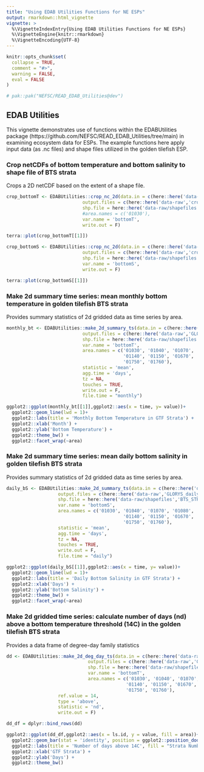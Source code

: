 ```yaml
---
title: "Using EDAB Utilities Functions for NE ESPs"
output: rmarkdown::html_vignette
vignette: >
  %\VignetteIndexEntry{Using EDAB Utilities Functions for NE ESPs}
  %\VignetteEngine{knitr::rmarkdown}
  %\VignetteEncoding{UTF-8}
---
```


```r
knitr::opts_chunk$set(
  collapse = TRUE,
  comment = "#>",
  warning = FALSE,
  eval = FALSE
)

# pak::pak("NEFSC/READ_EDAB_Utilities@dev")
```


## EDAB Utilities 

This vignette demonstrates use of functions within the EDABUtilities package (https://github.com/NEFSC/READ_EDAB_Utilities/tree/main) in examining ecosystem data for ESPs. The example functions here apply input data (as .nc files) and shape files utilized in the golden tilefish ESP. 

### Crop netCDFs of bottom temperature and bottom salinity to shape file of BTS strata

Crops a 2D netCDF based on the extent of a shape file.

```r
crop_bottomT <- EDABUtilities::crop_nc_2d(data.in = c(here::here('data-raw','glorys_bottomT.nc')),
                            output.files = c(here::here('data-raw','crop_glorys_bottomT.nc')),
                            shp.file = here::here('data-raw/shapefiles','BTS_STRATA.shp'),
                            #area.names = c('01030'),
                            var.name = 'bottomT',
                            write.out = F)

terra::plot(crop_bottomT[[1]])
```

```r
crop_bottomS <- EDABUtilities::crop_nc_2d(data.in = c(here::here('data-raw','glorys_bottomS.nc')),
                            output.files = c(here::here('data-raw','crop_glorys_bottomS.nc')),
                            shp.file = here::here('data-raw/shapefiles','BTS_STRATA.shp'),
                            var.name = 'bottomS',
                            write.out = F)

terra::plot(crop_bottomS[[1]])

```


### Make 2d summary time series: mean monthly bottom temperature in golden tilefish BTS strata 

Provides summary statistics of 2d gridded data as time series by area.

```r
monthly_bt <- EDABUtilities::make_2d_summary_ts(data.in = c(here::here('data-raw','glorys_bottomT.nc')),
                            output.files = c(here::here('data-raw','GLORYS_monthly_bottomT.nc')),
                            shp.file = here::here('data-raw/shapefiles','BTS_STRATA.shp'),
                            var.name = 'bottomT',
                            area.names = c('01030', '01040', '01070', '01080', '01110', '01120', 
                                           '01140', '01150', '01670', '01680', '01710', '01720', 
                                           '01750', '01760'),
                            statistic = 'mean',
                            agg.time = 'days',
                            tz = NA,
                            touches = TRUE,
                            write.out = F,
                            file.time = "monthly")

ggplot2::ggplot(monthly_bt[[1]],ggplot2::aes(x = time, y= value))+
  ggplot2::geom_line(lwd = 1)+ 
  ggplot2::labs(title = 'Monthly Bottom Temperature in GTF Strata') +
  ggplot2::xlab('Month') +
  ggplot2::ylab('Bottom Temperature') +
  ggplot2::theme_bw() +
  ggplot2::facet_wrap(~area)
```

### Make 2d summary time series: mean daily bottom salinity in golden tilefish BTS strata 

Provides summary statistics of 2d gridded data as time series by area.

```r
daily_bS <- EDABUtilities::make_2d_summary_ts(data.in = c(here::here('data-raw','glorys_bottomS.nc')),
                   output.files = c(here::here('data-raw','GLORYS_daily_bottomS.nc')),
                   shp.file = here::here('data-raw/shapefiles','BTS_STRATA.shp'),
                   var.name = 'bottomS',
                   area.names = c('01030', '01040', '01070', '01080', '01110', '01120', 
                                           '01140', '01150', '01670', '01680', '01710', '01720', 
                                           '01750', '01760'),
                   statistic = 'mean',
                   agg.time = 'days',
                   tz = NA,
                   touches = TRUE,
                   write.out = F,
                   file.time = "daily")

ggplot2::ggplot(daily_bS[[1]],ggplot2::aes(x = time, y= value))+
  ggplot2::geom_line(lwd = 1)+ 
  ggplot2::labs(title = 'Daily Bottom Salinity in GTF Strata') +
  ggplot2::xlab('Days') +
  ggplot2::ylab('Bottom Salinity') +
  ggplot2::theme_bw() +
  ggplot2::facet_wrap(~area)
```

### Make 2d gridded time series: calculate number of days (nd) above a bottom temperature threshold (14C) in the golden tilefish BTS strata

Provides a data frame of degree-day family statistics

```r
dd <- EDABUtilities::make_2d_deg_day_ts(data.in = c(here::here('data-raw','glorys_bottomT.nc')),
                              output.files = c(here::here('data-raw','GLORYS_monthly_bottomT.nc')),
                              shp.file = here::here('data-raw/shapefiles','BTS_STRATA.shp'),
                              var.name = 'bottomT',
                              area.names = c('01030', '01040', '01070', '01080', '01110', '01120', 
                                            '01140', '01150', '01670', '01680', '01710', '01720', 
                                            '01750', '01760'),
                   ref.value = 14,
                   type = 'above',
                   statistic = 'nd',
                   write.out = F)

dd_df = dplyr::bind_rows(dd)

ggplot2::ggplot(dd_df,ggplot2::aes(x = ls.id, y = value, fill = area))+
  ggplot2::geom_bar(stat = 'identity', position = ggplot2::position_dodge(width = 1.0))+
  ggplot2::labs(title = 'Number of days above 14C', fill = "Strata Number") +
  ggplot2::xlab('GTF Strata') +
  ggplot2::ylab('Days') +
  ggplot2::theme_bw()
```

